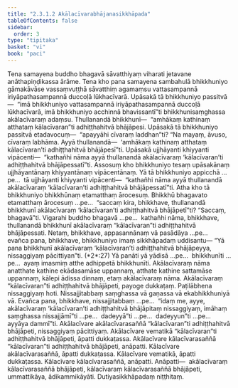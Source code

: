 ```yaml
---
title: "2.3.1.2 Akālacīvarabhājanasikkhāpada"
tableOfContents: false
sidebar:
  order: 3
type: "tipitaka"
basket: "vi"
book: "paci"
---
```



<DynamicBreadcrumb />

<Division number="738" book="paci">

<Paragraph number="2441" book="paci">
Tena samayena buddho bhagavā sāvatthiyaṃ viharati jetavane anāthapiṇḍikassa ārāme. Tena kho pana samayena sambahulā bhikkhuniyo gāmakāvāse vassaṃvuṭṭhā sāvatthiṃ agamaṃsu vattasampannā iriyāpathasampannā duccoḷā lūkhacīvarā. Upāsakā tā bhikkhuniyo passitvā—  “imā bhikkhuniyo vattasampannā iriyāpathasampannā duccoḷā lūkhacīvarā, imā bhikkhuniyo acchinnā bhavissantī”ti bhikkhunisaṃghassa akālacīvaraṃ adaṃsu. Thullanandā bhikkhunī—  “amhākaṃ kathinaṃ atthataṃ kālacīvaran”ti adhiṭṭhahitvā bhājāpesi. Upāsakā tā bhikkhuniyo passitvā etadavocuṃ—  “apayyāhi cīvaraṃ laddhan”ti? “Na mayaṃ, āvuso, cīvaraṃ labhāma. Ayyā thullanandā—  ‘amhākaṃ kathinaṃ atthataṃ kālacīvaran’ti adhiṭṭhahitvā bhājāpesī”ti. Upāsakā ujjhāyanti khiyyanti vipācenti—  “kathañhi nāma ayyā thullanandā akālacīvaraṃ ‘kālacīvaran’ti adhiṭṭhahitvā bhājāpessatī”ti.
</Paragraph>

<Paragraph number="2442" book="paci">
Assosuṃ kho bhikkhuniyo tesaṃ upāsakānaṃ ujjhāyantānaṃ khiyyantānaṃ vipācentānaṃ. Yā tā bhikkhuniyo appicchā …pe…  tā ujjhāyanti khiyyanti vipācenti—  “kathañhi nāma ayyā thullanandā akālacīvaraṃ ‘kālacīvaran’ti adhiṭṭhahitvā bhājāpessatī”ti. Atha kho tā bhikkhuniyo bhikkhūnaṃ etamatthaṃ ārocesuṃ. Bhikkhū bhagavato etamatthaṃ ārocesuṃ …pe…  “saccaṃ kira, bhikkhave, thullanandā bhikkhunī akālacīvaraṃ ‘kālacīvaran’ti adhiṭṭhahitvā bhājāpetī”ti? “Saccaṃ, bhagavā”ti. Vigarahi buddho bhagavā …pe…  kathañhi nāma, bhikkhave, thullanandā bhikkhunī akālacīvaraṃ “kālacīvaran”ti adhiṭṭhahitvā bhājāpessati. Netaṃ, bhikkhave, appasannānaṃ vā pasādāya …pe…  evañca pana, bhikkhave, bhikkhuniyo imaṃ sikkhāpadaṃ uddisantu—
</Paragraph>

</Division>
<Division number="739" book="paci">

<Paragraph number="2443" book="paci">
<Emphasis>“Yā pana bhikkhunī akālacīvaraṃ ‘kālacīvaran’ti adhiṭṭhahitvā bhājāpeyya, nissaggiyaṃ pācittiyan”</Emphasis>ti. (*2*:<Emphasis>27</Emphasis>)
</Paragraph>

</Division>
<Division number="740" book="paci">

<Paragraph number="2444" book="paci">
<Emphasis>Yā panā</Emphasis>ti yā yādisā …pe…  <Emphasis>bhikkhunī</Emphasis>ti …pe…  ayaṃ imasmiṃ atthe adhippetā bhikkhunīti.
</Paragraph>

<Paragraph number="2445" book="paci">
<Emphasis>Akālacīvaraṃ</Emphasis> nāma anatthate kathine ekādasamāse uppannaṃ, atthate kathine sattamāse uppannaṃ, kālepi ādissa dinnaṃ, etaṃ akālacīvaraṃ nāma.
</Paragraph>

<Paragraph number="2446" book="paci">
Akālacīvaraṃ “kālacīvaran”ti adhiṭṭhahitvā bhājāpeti, payoge dukkaṭaṃ. Paṭilābhena nissaggiyaṃ hoti. Nissajjitabbaṃ saṃghassa vā gaṇassa vā ekabhikkhuniyā vā. Evañca pana, bhikkhave, nissajjitabbaṃ …pe…  “idaṃ me, ayye, akālacīvaraṃ ‘kālacīvaran’ti adhiṭṭhahitvā bhājāpitaṃ nissaggiyaṃ, imāhaṃ saṃghassa nissajjāmī”ti …pe…  dadeyyā”ti …pe…  dadeyyun”ti …pe…  ayyāya dammī”ti.
</Paragraph>

</Division>
<Division number="741" book="paci">

<Paragraph number="2447" book="paci">
Akālacīvare akālacīvarasaññā “kālacīvaran”ti adhiṭṭhahitvā bhājāpeti, nissaggiyaṃ pācittiyaṃ. Akālacīvare vematikā “kālacīvaran”ti adhiṭṭhahitvā bhājāpeti, āpatti dukkaṭassa. Akālacīvare kālacīvarasaññā “kālacīvaran”ti adhiṭṭhahitvā bhājāpeti, anāpatti. Kālacīvare akālacīvarasaññā, āpatti dukkaṭassa. Kālacīvare vematikā, āpatti dukkaṭassa. Kālacīvare kālacīvarasaññā, anāpatti.
</Paragraph>

</Division>
<Division number="742" book="paci">

<Paragraph number="2448" book="paci">
Anāpatti—  akālacīvaraṃ kālacīvarasaññā bhājāpeti, kālacīvaraṃ kālacīvarasaññā bhājāpeti, ummattikāya, ādikammikāyāti.

</Paragraph>
</Division>

<Paragraph number="2449" type="center" book="paci">
Dutiyasikkhāpadaṃ niṭṭhitaṃ.
</Paragraph>